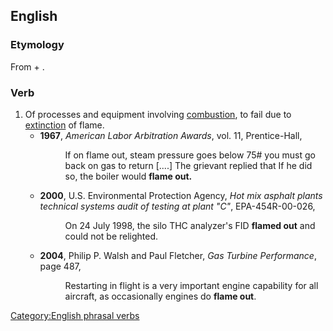 {{also|flameout|flame-out}}
==English==

===Etymology===
From {{term|flame}} + {{term|out}}.

===Verb===
{{en-verb|flames out|flaming out|flamed out}}

# Of processes and equipment involving [[combustion]], to fail due to [[extinction]] of flame.
#* '''1967''', ''American Labor Arbitration Awards'', vol. 11, Prentice-Hall,
#*: If on flame out, steam pressure goes below 75# you must go back on gas to return [....] The grievant replied that If he did so, the boiler would '''flame out.'''
#* '''2000''', U.S. Environmental Protection Agency, ''Hot mix asphalt plants technical systems audit of testing at plant "C"'', EPA-454R-00-026,
#*: On 24 July 1998, the silo THC analyzer's FID '''flamed out''' and could not be relighted.
#* '''2004''', Philip P. Walsh and Paul Fletcher, ''Gas Turbine Performance'', page 487,
#*: Restarting in flight is a very important engine capability for all aircraft, as occasionally engines do '''flame out'''.

[[Category:English phrasal verbs]]